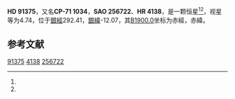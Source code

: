 {{Starbox begin
| name = HD 91375
}}
{{Starbox observe
| epoch = [[J2000.0|J2000.0]]
| constell = {{星座名待查}}<ref name=SIMBAD>{{cite web
 | url=http://simbad.u-strasbg.fr/simbad/sim-id?Ident=HR+4138
 | title =Pulsating variable Star
 | publisher=Centre de Données astronomiques de Strasbourg
 | work=SIMBAD
 | accessdate=2012-07-13}}</ref><ref name=DATA>{{cite web
 | url=http://vizier.u-strasbg.fr/viz-bin/VizieR-5?-out.add=.&-source=5050&-corr=PK=HR&-out.max=9999&HR=4138
 | title=VizieR Detailed Page
 | accessdate=2012-07-13
 | archive-date=2019-02-16
 | archive-url=https://web.archive.org/web/20190216122148/http://vizier.u-strasbg.fr/viz-bin/VizieR-5?-out.add=.&-source=5050&-corr=PK=HR&-out.max=9999&HR=4138
 | dead-url=no
 }}</ref>
| 星官 = 
| ra = {{RA|10|30|20.1}}<ref name=SIMBAD /><ref name=DATA />
| dec = {{DEC|-71|59|35}}<ref name=SIMBAD /><ref name=DATA />
| appmag_v = 4.74<ref name=SIMBAD /><ref name=DATA />
}}
{{Starbox character
| class = A1V<ref name=SIMBAD /><ref name=DATA />
| b-v = 0.04<ref name=SIMBAD /><ref name=DATA />
| u-b = 0.07<ref name=SIMBAD /><ref name=DATA />
| r-i = 0.02<ref name=SIMBAD /><ref name=DATA />
| variable = 
}}
{{Starbox astrometry
| radial_v = 0.07
| prop_mo_ra = 8
| parallax = 0.014
| p_error = 
}}
{{Starbox catalog
| names =CP-71 1034，[[SAO星表|SAO]] 256722，[[HD星表|HD]] 91375，[[HR星表|HR]] 4138}}
{{Starbox reference |Simbad=HR+4138}}
{{Starbox end}}

'''HD 91375'''，又名'''CP-71 1034'''，'''SAO 256722'''、'''HR 4138'''，是一颗恒星<ref name=SIMBAD /><ref name=DATA />，视星等为4.74，位于[[銀道座標系|銀經]]292.41，[[銀道座標系|銀緯]]-12.07，其[[B1900.0|B1900.0]]坐标为赤經{{RA|10|27|48.7}}，赤緯{{DEC|-71|-12.07|42}}。

== 参考文献 ==
{{reflist}}

{{star-stub}}

[[Category:HD和HDE天體|91375]]
[[Category:HR天體|4138]]
[[Category:SAO天體|256722]]